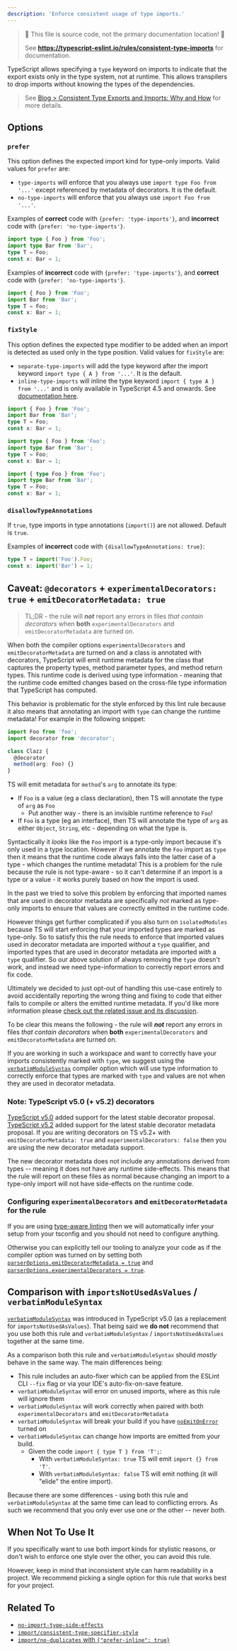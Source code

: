 ```yaml
---
description: 'Enforce consistent usage of type imports.'
---
```



> 🛑 This file is source code, not the primary documentation location! 🛑
>
> See **https://typescript-eslint.io/rules/consistent-type-imports** for documentation.

TypeScript allows specifying a `type` keyword on imports to indicate that the export exists only in the type system, not at runtime.
This allows transpilers to drop imports without knowing the types of the dependencies.

> See [Blog > Consistent Type Exports and Imports: Why and How](/blog/consistent-type-imports-and-exports-why-and-how) for more details.

## Options

### `prefer`

This option defines the expected import kind for type-only imports. Valid values for `prefer` are:

- `type-imports` will enforce that you always use `import type Foo from '...'` except referenced by metadata of decorators. It is the default.
- `no-type-imports` will enforce that you always use `import Foo from '...'`.

Examples of **correct** code with `{prefer: 'type-imports'}`, and **incorrect** code with `{prefer: 'no-type-imports'}`.

```ts option='{ "prefer": "type-imports" }' showPlaygroundButton
import type { Foo } from 'Foo';
import type Bar from 'Bar';
type T = Foo;
const x: Bar = 1;
```

Examples of **incorrect** code with `{prefer: 'type-imports'}`, and **correct** code with `{prefer: 'no-type-imports'}`.

```ts option='{ "prefer": "type-imports" }' showPlaygroundButton
import { Foo } from 'Foo';
import Bar from 'Bar';
type T = Foo;
const x: Bar = 1;
```

### `fixStyle`

This option defines the expected type modifier to be added when an import is detected as used only in the type position. Valid values for `fixStyle` are:

- `separate-type-imports` will add the type keyword after the import keyword `import type { A } from '...'`. It is the default.
- `inline-type-imports` will inline the type keyword `import { type A } from '...'` and is only available in TypeScript 4.5 and onwards. See [documentation here](https://www.typescriptlang.org/docs/handbook/release-notes/typescript-4-5.html#type-modifiers-on-import-names 'TypeScript 4.5 documentation on type modifiers and import names').

<Tabs>
<TabItem value="❌ Incorrect">

```ts
import { Foo } from 'Foo';
import Bar from 'Bar';
type T = Foo;
const x: Bar = 1;
```

</TabItem>
<TabItem value="✅ With `separate-type-imports`">

```ts option='{ "fixStyle": "separate-type-imports" }'
import type { Foo } from 'Foo';
import type Bar from 'Bar';
type T = Foo;
const x: Bar = 1;
```

</TabItem>
<TabItem value="✅ With `inline-type-imports`">

```ts option='{ "fixStyle": "inline-type-imports" }'
import { type Foo } from 'Foo';
import type Bar from 'Bar';
type T = Foo;
const x: Bar = 1;
```

</TabItem>
</Tabs>

### `disallowTypeAnnotations`

If `true`, type imports in type annotations (`import()`) are not allowed.
Default is `true`.

Examples of **incorrect** code with `{disallowTypeAnnotations: true}`:

```ts option='{ "disallowTypeAnnotations": true }' showPlaygroundButton
type T = import('Foo').Foo;
const x: import('Bar') = 1;
```

## Caveat: `@decorators` + `experimentalDecorators: true` + `emitDecoratorMetadata: true`

> TL;DR - the rule will **_not_** report any errors in files _that contain decorators_ when **both** `experimentalDecorators` and `emitDecoratorMetadata` are turned on.

When both the compiler options `experimentalDecorators` and `emitDecoratorMetadata` are turned on and a class is annotated with decorators, TypeScript will emit runtime metadata for the class that captures the property types, method parameter types, and method return types. This runtime code is derived using type information - meaning that the runtime code emitted changes based on the cross-file type information that TypeScript has computed.

This behavior is problematic for the style enforced by this lint rule because it also means that annotating an import with `type` can change the runtime metadata! For example in the following snippet:

```ts
import Foo from 'foo';
import decorator from 'decorator';

class Clazz {
  @decorator
  method(arg: Foo) {}
}
```

TS will emit metadata for `method`'s `arg` to annotate its type:

- If `Foo` is a value (eg a class declaration), then TS will annotate the type of `arg` as `Foo`
  - Put another way - there is an invisible runtime reference to `Foo`!
- If `Foo` is a type (eg an interface), then TS will annotate the type of `arg` as either `Object`, `String`, etc - depending on what the type is.

Syntactically it _looks_ like the `Foo` import is a type-only import because it's only used in a type location. However if we annotate the `Foo` import as `type` then it means that the runtime code always falls into the latter case of a type - which changes the runtime metadata! This is a problem for the rule because the rule is not type-aware - so it can't determine if an import is a type or a value - it works purely based on how the import is used.

In the past we tried to solve this problem by enforcing that imported names that are used in decorator metadata are specifically _not_ marked as type-only imports to ensure that values are correctly emitted in the runtime code.

However things get further complicated if you also turn on `isolatedModules` because TS will start enforcing that your imported types are marked as type-only. So to satisfy this the rule needs to enforce that imported values used in decorator metadata are imported _without_ a `type` qualifier, and imported types that are used in decorator metadata are imported _with_ a `type` qualifier. So our above solution of always removing the `type` doesn't work, and instead we need type-information to correctly report errors and fix code.

Ultimately we decided to just opt-out of handling this use-case entirely to avoid accidentally reporting the wrong thing and fixing to code that either fails to compile or alters the emitted runtime metadata. If you'd like more information please [check out the related issue and its discussion](https://github.com/typescript-eslint/typescript-eslint/issues/5468).

To be clear this means the following - the rule will **_not_** report any errors in files _that contain decorators_ when **both** `experimentalDecorators` and `emitDecoratorMetadata` are turned on.

If you are working in such a workspace and want to correctly have your imports consistently marked with `type`, we suggest using the [`verbatimModuleSyntax`](https://www.typescriptlang.org/tsconfig#verbatimModuleSyntax) compiler option which will use type information to correctly enforce that types are marked with `type` and values are not when they are used in decorator metadata.

### Note: TypeScript v5.0 (+ v5.2) decorators

[TypeScript v5.0](https://www.typescriptlang.org/docs/handbook/release-notes/typescript-5-0.html#decorators) added support for the latest stable decorator proposal. [TypeScript v5.2](https://www.typescriptlang.org/docs/handbook/release-notes/typescript-5-2.html#decorator-metadata) added support for the latest stable decorator metadata proposal. If you are writing decorators on TS v5.2+ with `emitDecoratorMetadata: true` and `experimentalDecorators: false` then you are using the new decorator metadata support.

The new decorator metadata does not include any annotations derived from types -- meaning it does not have any runtime side-effects. This means that the rule will report on these files as normal because changing an import to a type-only import will not have side-effects on the runtime code.

### Configuring `experimentalDecorators` and `emitDecoratorMetadata` for the rule

If you are using [type-aware linting](https://typescript-eslint.io/linting/typed-linting) then we will automatically infer your setup from your tsconfig and you should not need to configure anything.

Otherwise you can explicitly tell our tooling to analyze your code as if the compiler option was turned on by setting both [`parserOptions.emitDecoratorMetadata = true`](https://typescript-eslint.io/packages/parser/#emitdecoratormetadata) and [`parserOptions.experimentalDecorators = true`](https://typescript-eslint.io/packages/parser/#experimentaldecorators).

## Comparison with `importsNotUsedAsValues` / `verbatimModuleSyntax`

[`verbatimModuleSyntax`](https://www.typescriptlang.org/tsconfig#verbatimModuleSyntax) was introduced in TypeScript v5.0 (as a replacement for `importsNotUsedAsValues`). That being said we **do not** recommend that you use both this rule and `verbatimModuleSyntax` / `importsNotUsedAsValues` together at the same time.

As a comparison both this rule and `verbatimModuleSyntax` should _mostly_ behave in the same way. The main differences being:

- This rule includes an auto-fixer which can be applied from the ESLint CLI `--fix` flag or via your IDE's auto-fix-on-save feature.
- `verbatimModuleSyntax` will error on unused imports, where as this rule will ignore them
- `verbatimModuleSyntax` will work correctly when paired with both `experimentalDecorators` and `emitDecoratorMetadata`
- `verbatimModuleSyntax` will break your build if you have [`noEmitOnError`](https://www.typescriptlang.org/tsconfig#noEmitOnError) turned on
- `verbatimModuleSyntax` can change how imports are emitted from your build.
  - Given the code `import { type T } from 'T';`:
    - With `verbatimModuleSyntax: true` TS will emit `import {} from 'T'`.
    - With `verbatimModuleSyntax: false` TS will emit nothing (it will "elide" the entire import).

Because there are some differences - using both this rule and `verbatimModuleSyntax` at the same time can lead to conflicting errors. As such we recommend that you only ever use one _or_ the other -- never both.

## When Not To Use It

If you specifically want to use both import kinds for stylistic reasons, or don't wish to enforce one style over the other, you can avoid this rule.

However, keep in mind that inconsistent style can harm readability in a project.
We recommend picking a single option for this rule that works best for your project.

## Related To

- [`no-import-type-side-effects`](./no-import-type-side-effects.mdx)
- [`import/consistent-type-specifier-style`](https://github.com/import-js/eslint-plugin-import/blob/main/docs/rules/consistent-type-specifier-style.mdx)
- [`import/no-duplicates` with `{"prefer-inline": true}`](https://github.com/import-js/eslint-plugin-import/blob/main/docs/rules/no-duplicates.md#inline-type-imports)
